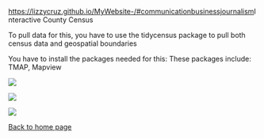 ![]()<https://lizzycruz.github.io/MyWebsite-/#communicationbusinessjournalism>Interactive County Census

To pull data for this, you have to use the tidycensus package to pull both census data and geospatial boundaries

You have to install the packages needed for this: These packages include: TMAP, Mapview

![](Code%201.png)

![](Code%202.png)

![](Screenshot%202023-12-14%20at%2011.23.26%20PM.png)

[Back to home page](https://lizzycruz.github.io/MyWebsite-/#communicationbusinessjournalism)
